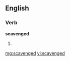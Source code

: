 ==English==

===Verb===
'''scavenged'''

# {{past of|[[scavenge]]}}

[[mg:scavenged]]
[[vi:scavenged]]